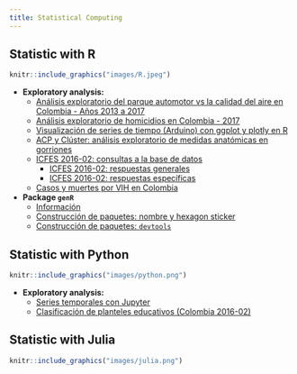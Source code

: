 ```yaml
---
title: Statistical Computing
---
```


## Statistic with R

```r
knitr::include_graphics("images/R.jpeg")
```

  - **Exploratory analysis:**
      - [Análisis exploratorio del parque automotor vs la calidad del aire en Colombia - Años 2013 a 2017](https://rpubs.com/Edimer/481799)
      - [Análisis exploratorio de homicidios en Colombia - 2017](https://rpubs.com/Edimer/467653)
      - [Visualización de series de tiempo (Arduino) con ggplot y plotly en R](https://rpubs.com/Edimer/404572)
      - [ACP y Clúster: análisis exploratorio de medidas anatómicas en gorriones](/Stat/6_MetodosExploratorios.html)
      - [ICFES 2016-02: consultas a la base de datos](https://estudior.github.io/guias_descriptiva/11.1_Consultas_icfes_2016_02.pdf)
          - [ICFES 2016-02: respuestas generales](https://estudior.github.io/guias_descriptiva/12_RespuestasIcfes16_2.html)
          - [ICFES 2016-02: respuestas específicas](https://estudior.github.io/guias_descriptiva/12.1_RespuestasIcfes16_2.html)  
      - [Casos y muertes por VIH en Colombia](https://rpubs.com/Edimer/326811)            
  - **Package `genR`**
      - [Información](https://github.com/Edimer/genR)
      - [Construcción de paquetes: nombre y hexagon sticker](/Stat/guiaBiblioteca.html)
      - [Construcción de paquetes: `devtools`](/Stat/devtools.html)

## Statistic with Python

```r
knitr::include_graphics("images/python.png")
```

  - **Exploratory analysis:**
      - [Series temporales con Jupyter](https://github.com/Edimer/Estadistica_con_R_Python/blob/master/Reporte_24horas_F.ipynb)
      - [Clasificación de planteles educativos (Colombia 2016-02)](/Stat/Educativos.html)

## Statistic with Julia

```r
knitr::include_graphics("images/julia.png")
```
